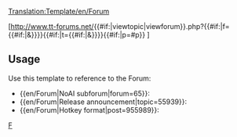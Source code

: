 <noinclude>[[Translation:Template/en/Forum]]</noinclude><noinclude>

</noinclude><includeonly>[http://www.tt-forums.net/{{#if:{{{topic|}}}{{{post|}}}|viewtopic|viewforum}}.php?{{#if:{{{forum|}}}|f={{{forum}}}{{#if:{{{topic|}}}{{{post|}}}|&}}}}{{#if:{{{topic|}}}|t={{{topic}}}{{#if:{{{post|}}}|&}}}}{{#if:{{{post|}}}|p={{{post}}}#p{{{post}}}}} {{{1|Forum}}}]</includeonly><noinclude>

==Usage==
Use this template to reference to the Forum:
* <nowiki>{{en/Forum|NoAI subforum|forum=65}}</nowiki>: {{en/Forum|NoAI subforum|forum=65}}
* <nowiki>{{en/Forum|Release announcement|topic=55939}}</nowiki>: {{en/Forum|Release announcement|topic=55939}}
* <nowiki>{{en/Forum|Hotkey format|post=955989}}</nowiki>: {{en/Forum|Hotkey format|post=955989}}

[[Category:en/Manual/Base Set/Link Templates|F]]</noinclude>